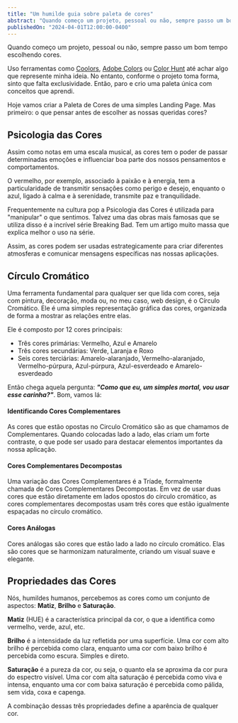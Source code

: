 ```yaml
---
title: "Um humilde guia sobre paleta de cores"
abstract: "Quando começo um projeto, pessoal ou não, sempre passo um bom tempo escolhendo cores. Uso sites como Coolors, Adobe Colors ou Color Hunt até achar algo que represente minha ideia. No entanto, conforme o projeto toma forma, sinto que falta exclusividade. Então, paro e crio uma paleta única com conceitos que aprendi."
publishedOn: "2024-04-01T12:00:00-0400"
---
```


Quando começo um projeto, pessoal ou não, sempre passo um bom tempo escolhendo cores.

Uso ferramentas como [Coolors](https://coolors.co/), [Adobe Colors](https://color.adobe.com/pt/) ou [Color Hunt](https://colorhunt.co/) até achar algo que represente minha ideia. No entanto, conforme o projeto toma forma, sinto que falta exclusividade. Então, paro e crio uma paleta única com conceitos que aprendi.

Hoje vamos criar a Paleta de Cores de uma simples Landing Page. Mas primeiro: o que pensar antes de escolher as nossas queridas cores?

## Psicologia das Cores

Assim como notas em uma escala musical, as cores tem o poder de passar determinadas emoções e influenciar boa parte dos nossos pensamentos e comportamentos.

O vermelho, por exemplo, associado à paixão e à energia, tem a particularidade de transmitir sensações como perigo e desejo, enquanto o azul, ligado à calma e à serenidade, transmite paz e tranquilidade.

<ArticleNote type="info">
  Frequentemente na cultura pop a Psicologia das Cores é utilizada para
  "manipular" o que sentimos. Talvez uma das obras mais famosas que se utiliza
  disso é a incrível série Breaking Bad. Tem um artigo muito massa que explica
  melhor o uso na série.
</ArticleNote>

Assim, as cores podem ser usadas estrategicamente para criar diferentes atmosferas e comunicar mensagens específicas nas nossas aplicações.

## Círculo Cromático

Uma ferramenta fundamental para qualquer ser que lida com cores, seja com pintura, decoração, moda ou, no meu caso, web design, é o Círculo Cromático. Ele é uma simples representação gráfica das cores, organizada de forma a mostrar as relações entre elas.

<ChromaticCircle />

Ele é composto por 12 cores principais:

- Três cores primárias: Vermelho, Azul e Amarelo
- Três cores secundárias: Verde, Laranja e Roxo
- Seis cores terciárias: Amarelo-alaranjado, Vermelho-alaranjado, Vermelho-púrpura, Azul-púrpura, Azul-esverdeado e Amarelo-esverdeado

Então chega aquela pergunta: **_"Como que eu, um simples mortal, vou usar esse carinha?"_**. Bom, vamos lá:

#### Identificando Cores Complementares

As cores que estão opostas no Circulo Cromático são as que chamamos de Complementares. Quando colocadas lado a lado, elas criam um forte contraste, o que pode ser usado para destacar elementos importantes da nossa aplicação.

#### Cores Complementares Decompostas

Uma variação das Cores Complementares é a Tríade, formalmente chamada de Cores Complementares Decompostas. Em vez de usar duas cores que estão diretamente em lados opostos do círculo cromático, as cores complementares decompostas usam três cores que estão igualmente espaçadas no círculo cromático.

#### Cores Análogas

Cores análogas são cores que estão lado a lado no círculo cromático. Elas são cores que se harmonizam naturalmente, criando um visual suave e elegante.

## Propriedades das Cores

Nós, humildes humanos, percebemos as cores como um conjunto de aspectos: **Matiz**, **Brilho** e **Saturação**.

**Matiz** (HUE) é a característica principal da cor, o que a identifica como vermelho, verde, azul, etc.

**Brilho** é a intensidade da luz refletida por uma superfície. Uma cor com alto brilho é percebida como clara, enquanto uma cor com baixo brilho é percebida como escura. Simples e direto.

**Saturação** é a pureza da cor, ou seja, o quanto ela se aproxima da cor pura do espectro visível. Uma cor com alta saturação é percebida como viva e intensa, enquanto uma cor com baixa saturação é percebida como pálida, sem vida, coxa e capenga.

A combinação dessas três propriedades define a aparência de qualquer cor.
